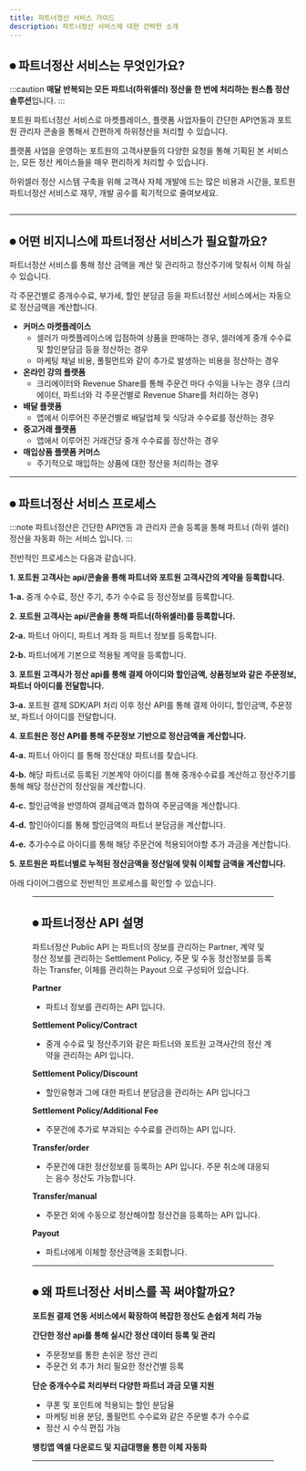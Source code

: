 ```yaml
---
title: 파트너정산 서비스 가이드
description: 파트너정산 서비스에 대한 간략한 소개
---
```




## ⏺ 파트너정산 서비스는 무엇인가요?

:::caution
**매달 반복되는 모든 파트너(하위셀러) 정산을 한 번에 처리하는 원스톱 정산 솔루션**입니다.
:::

포트원 파트너정산 서비스로 마켓플레이스, 플랫폼 사업자들이 간단한 API연동과 포트원 관리자 콘솔을 통해서 간편하게 하위정산을 처리할 수 있습니다.&#x20;

플랫폼 사업을 운영하는 포트원의 고객사분들의 다양한 요청을 통해 기획된 본 서비스는, 모든 정산 케이스들을 매우 편리하게 처리할 수 있습니다.&#x20;

하위셀러 정산 시스템 구축을 위해 고객사 자체 개발에 드는 많은 비용과 시간을, 포트원 파트너정산 서비스로 재무, 개발 공수를 획기적으로 줄여보세요.

![]()![]()

***

## ⏺ 어떤 비지니스에 파트너정산 서비스가 필요할까요?

파트너정산 서비스를 통해 정산 금액을 계산 및 관리하고 정산주기에 맞춰서 이체 하실 수 있습니다.

각 주문건별로 중개수수료, 부가세, 할인 분담금 등을 파트너정산 서비스에서는 자동으로 정산금액을 계산합니다.

* **커머스 마켓플레이스**
  * 셀러가 마켓플레이스에 입점하여 상품을 판매하는 경우, 셀러에게 중개 수수료 및 할인분담금 등을 정산하는 경우
  * 마케팅 채널 비용, 풀필먼트와 같이 추가로 발생하는 비용을 정산하는 경우
* **온라인 강의 플랫폼**
  * 크리에이터와 Revenue Share를 통해 주문건 마다 수익을 나누는 경우 (크리에이터, 파트너와 각 주문건별로 Revenue Share를 처리하는 경우)
* **배달 플랫폼**
  * 앱에서 이루어진 주문건별로 배달업체 및 식당과 수수료를 정산하는 경우
* **중고거래 플랫폼**
  * 앱에서 이루어진 거래건당 중개 수수료를 정산하는 경우
* **매입상품 플랫폼 커머스**
  * 주기적으로 매입하는 상품에 대한 정산을 처리하는 경우

***

## ⏺ 파트너정산 서비스 프로세스

:::note
파트너정산은 간단한 API연동 과 관리자 콘솔 등록을 통해 파트너 (하위 셀러) 정산을 자동화 하는 서비스 입니다.&#x20;
:::

전반적인 프로세스는 다음과 같습니다.

**1. 포트원 고객사는 api/콘솔을 통해 파트너와 포트원 고객사간의 계약을 등록합니다.**

&#x20;    **1-a.** 중개 수수료, 정산 주기, 추가 수수료 등 정산정보를 등록합니다.



**2. 포트원 고객사는 api/콘솔을 통해 파트너(하위셀러)를 등록합니다.**

&#x20;   **2-a.** 파트너 아이디, 파트너 계좌 등 파트너 정보를 등록합니다.

&#x20;   **2-b.** 파트너에게 기본으로 적용될 계약을 등록합니다.



**3. 포트원 고객사가 정산 api를 통해 결제 아이디와 할인금액, 상품정보와 같은 주문정보, 파트너 아이디를 전달합니다.**

&#x20;   **3-a.** 포트원 결제 SDK/API 처리 이후 정산 API를 통해 결제 아이디, 할인금액, 주문정보, 파트너 아이디를 전달합니다.



**4. 포트원은 정산 API를 통해 주문정보 기반으로 정산금액을 계산합니다.**

&#x20;   **4-a.** 파트너 아이디 를 통해 정산대상 파트너를 찾습니다.

&#x20;   **4-b.** 해당 파트너로 등록된 기본계약 아이디를 통해 중개수수료를 계산하고 정산주기를 통해 해당 정산건의 정산일을 계산합니다.

&#x20;   **4-c.** 할인금액을 반영하여 결제금액과 합하여 주문금액을 계산합니다.

&#x20;   **4-d.** 할인아이디를 통해 할인금액의 파트너 분담금을 계산합니다.

&#x20;   **4-e.** 추가수수료 아이디를 통해 해당 주문건에 적용되어야할 추가 과금을 계산합니다.



**5. 포트원은 파트너별로 누적된 정산금액을 정산일에 맞춰 이체할 금액을 계산합니다.**



아래 다이어그램으로 전반적인 프로세스를 확인할 수 있습니다.

<Figure src={partnerDiagram} />



***

## ⏺ 파트너정산 API 설명

파트너정산 Public API 는 파트너의 정보를 관리하는 Partner, 계약 및 정산 정보를 관리하는 Settlement Policy, 주문 및 수동 정산정보를 등록하는 Transfer, 이체를 관리하는 Payout 으로 구성되어 있습니다.

**Partner**

* 파트너 정보를 관리하는 API 입니다.

**Settlement Policy/Contract**

* 중개 수수료 및 정산주기와 같은 파트너와 포트원 고객사간의 정산 계약을 관리하는 API 입니다.

**Settlement Policy/Discount**

* 할인유형과 그에 대한 파트너 분담금을 관리하는 API 입니다그

**Settlement Policy/Additional Fee**

* 주문건에 추가로 부과되는 수수료를 관리하는 API 입니다.

**Transfer/order**

* 주문건에 대한 정산정보를 등록하는 API 입니다. 주문 취소에 대응되는 음수 정산도 가능합니다.

**Transfer/manual**

* 주문건 외에 수동으로 정산해야할 정산건을 등록하는 API 입니다.

**Payout**

* 파트너에게 이체할 정산금액을 조회합니다.



***

## ⏺ 왜 파트너정산 서비스를 꼭 써야할까요?

**포트원 결제 연동 서비스에서 확장하여 복잡한 정산도 손쉽게 처리 가능**

**간단한 정산 api를 통해 실시간 정산 데이터 등록 및 관리**

* 주문정보를 통한 손쉬운 정산 관리
* 주문건 외 추가 처리 필요한 정산건별 등록

**단순 중개수수료 처리부터 다양한 파트너 과금 모델 지원**

* 쿠폰 및 포인트에 적용되는 할인 분담율
* 마케팅 비용 분담, 풀필먼트 수수료와 같은 주문별 추가 수수료
* 정산 시 수식 편집 가능

**뱅킹앱 엑셀 다운로드 및 지급대행을 통한 이체 자동화**


---
